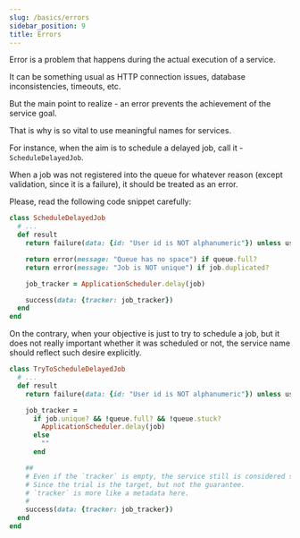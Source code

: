 ```yaml
---
slug: /basics/errors
sidebar_position: 9
title: Errors
---
```


Error is a problem that happens during the actual execution of a service.

It can be something usual as HTTP connection issues, database inconsistencies, timeouts, etc.

But the main point to realize - an error prevents the achievement of the service goal.

That is why is so vital to use meaningful names for services.

For instance, when the aim is to schedule a delayed job, call it - `ScheduleDelayedJob`.

When a job was not registered into the queue for whatever reason (except validation, since it is a failure), it should be treated as an error.

Please, read the following code snippet carefully:

```ruby
class ScheduleDelayedJob
  # ...
  def result
    return failure(data: {id: "User id is NOT alphanumeric"}) unless user_id.alphanumeric?

    return error(message: "Queue has no space") if queue.full?
    return error(message: "Job is NOT unique") if job.duplicated?

    job_tracker = ApplicationScheduler.delay(job)

    success(data: {tracker: job_tracker})
  end
end
```

On the contrary, when your objective is just to try to schedule a job, but it does not really important whether it was scheduled or not, the service name should reflect such desire explicitly.

```ruby
class TryToScheduleDelayedJob
  # ...
  def result
    return failure(data: {id: "User id is NOT alphanumeric"}) unless user_id.alphanumeric?

    job_tracker =
      if job.unique? && !queue.full? && !queue.stuck?
        ApplicationScheduler.delay(job)
      else
        ""
      end

    ##
    # Even if the `tracker` is empty, the service still is considered successful.
    # Since the trial is the target, but not the guarantee.
    # `tracker` is more like a metadata here.
    #
    success(data: {tracker: job_tracker})
  end
end
```
